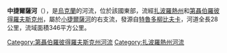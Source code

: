 '''中捷爾薩河'''（{{lang-uk|Середня Терса}}），是[[烏克蘭|烏克蘭]]的河流，位於該國東部，流經[[扎波羅熱州|扎波羅熱州]]和[[第聶伯羅彼得羅夫斯克州|第聶伯羅彼得羅夫斯克州]]，屬於[[小捷爾薩河|小捷爾薩河]]的右支流，發源自[[特魯多柳比夫卡_(維利尼揚斯克區)|特魯多柳比夫卡]]，河道全長28公里，流域面積346平方公里。

{{DEFAULTSORT:Середня Терса}}
[[Category:第聶伯羅彼得羅夫斯克州河流|Category:第聶伯羅彼得羅夫斯克州河流]]
[[Category:扎波羅熱州河流|Category:扎波羅熱州河流]]


{{Ukraine-river-stub}}